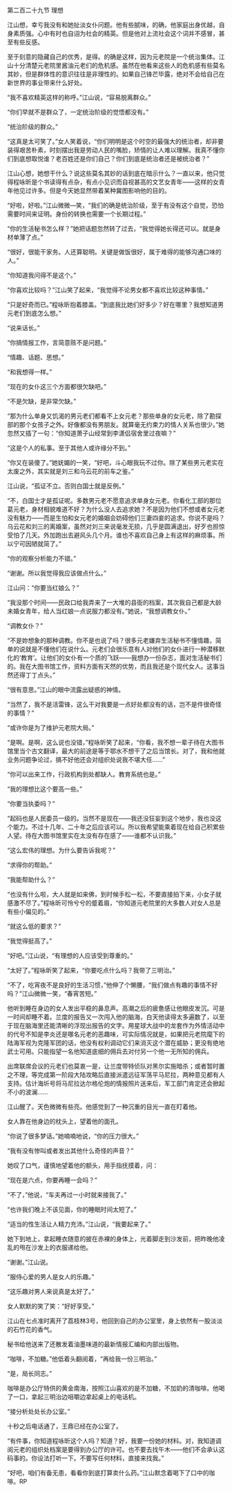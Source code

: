 

第二百二十九节 理想

江山想，幸亏我没有和她扯淡女仆问题。他有些腻味，的确，他家庭出身优越，自身素质强。心中有时也自诩为社会的精英。但是他对上流社会这个词并不感冒，甚至有些反感。

至于刻意的隐藏自己的优秀，是得。的确是这样，因为元老院是一个统治集体。江山十分清楚元老院里酱油元老们的危机感。虽然在他看来这些人的危机感有些莫名其妙，但是群体性的意识往往是非理性的。如果自己锋芒毕露，绝对不会给自己在新世界的事业带来什么好处。

“我不喜欢精英这样的称呼。”江山说，“容易脱离群众。”

“你们早就不是群众了，一定统治阶级的觉悟都没有。”

“统治阶级的群众。”

“这真是太可笑了。”女人笑着说，“你们明明是这个时空的最强大的统治者，却非要装得艰苦朴素，时刻摆出我是劳动人民的嘴脸，矫情的让人难以理解。我真不懂你们到底想取悦谁？老百姓还是你们自己？你们到底是统治者还是被统治者？”

江山心想，她想干什么？说这些莫名其妙的话到底在暗示什么？一直以来，他只觉得程咏昕是个书读得有点杂，有点小见识而自视甚高的文艺女青年――这样的女青年他见过许多。但是今天她显然带着某种冀图影响他的目的。

“好啦，好啦。”江山微微—笑，“我们的确是统治阶级，至于有没有这个自觉，恐怕需要时间来证明。身份的转换也需要一个长期过程。”

“你的生活秘书怎么样？”她把话题忽然转了过去，“我觉得她长得还可以。就是身材单薄了点。”

“很好，很能干家务。人还算聪明。关键是做饭很好，属于难得的能够沟通口味的人。”

“你知道我问得不是这个。”

“你喜欢比较吗？”江山笑了起来，“我觉得不论男女都不喜欢比较这种事情。”

“只是好奇而已。”程咏昕抱着膝盖。“到底我比她们好多少？好在哪里？我想知道男元老们到底怎么想。”

“说来话长。”

“你搞情报工作，言简意赅不是问题。”

“情趣、话题、思想。”

“和我想得一样。”

“现在的女仆这三个方面都很欠缺吧。”

“不是欠缺，是非常欠缺。”

“那为什么单身又饥渴的男元老们都看不上女元老？那些单身的女元老，除了勘探部的那个女孩子之外。好像都没有男朋友。就算毫无约束力的情人关系也很少。”她忽然又插了一句：“你知道萧子山经常到李潇侣宿舍里过夜嘛？”

“这是个人的私事。至于其他人或许缘分不到。”

“你又在装傻了。”她妩媚的一笑，“好吧，斗心眼我玩不过你。除了某些男元老实在太废之外，其实就是刘三和乌云花的前车之鉴。”

江山说，“孤证不立。否则白国士就是反例。”

“不，白国士才是孤证呢。多数男元老不愿意追求单身女元老。你看化工部的那位葛元老，身材相貌难道不好？为什么没人去追求她？不是因为他们不想或者女元老没有魅力――而是生怕和女元老的婚姻会妨碍他们三妻四妾的追求。你说不是吗？乌云花和刘三的离婚案，虽然对刘三来说毫发无损，几乎是圆满退出，好歹也担惊受怕了几天。外加跑出去避风头几个月。谁也不喜欢自己身上有这样的麻烦事。所以宁可因陋就简了。”

“你的观察分析能力不错。”

“谢谢。所以我觉得我应该做点什么。”

江山问：“你要当红娘么？”

“我没那个时间――民政口给我弄来了一大堆的县衙的档案，其次我自己都是大龄未婚女青年，给人当红娘一点说服力都没有。”她说，“我想调教女仆。”

“调教女仆？”

“不是妳想象的那种调教。你不是也说了吗？很多元老嫌弃生活秘书不懂情趣，简单的说就是不懂他们在说什么。元老们会很乐意有人对他们的女仆进行一种潜移默化的‘教育’。让他们的女仆有一个质的飞跃――我想办一份杂志，面对生活秘书们的。我在大图书馆工作，资料方面有天然的优势，而且我还是个现代女人。这事当然还得丁丁点头。”

“很有意思。”江山的眼中流露出疑惑的神情。

“当然了，我不是活雷锋，这么干对我要是一点好处都没有的话，岂不是件很奇怪的事情？”

“或许你是为了维护元老院大局。”

“是啊。是啊，这么说也没错，”程咏昕笑了起来，“你看，我不想一辈子待在大图书馆里当个古文翻译，最大的前途是等于鄂水不想干了之后当馆长。对了，我和他就业务问题争论过，搞不好他还会对组织处说我不堪大任……”

“你可以出来工作，行政机构到处都缺人。教育系统也是。”

“我的理想比这个要高一些。”

“你要当执委吗？”

“起码也是人民委员一级的。当然不是现在――我还没狂妄到这个地步，我也没这个能力。不过十几年、二十年之后应该可以。所以我希望能乘着现在给自己积累些人望。待在大图书馆里实在太没有存在感了――谁都不认识我。”

“这么宏伟的理想。为什么要告诉我呢？”

“求得你的帮助。”

“我能帮助什么？”

“也没有什么啦，大人就是如来佛，到时候手松一松，不要直接拍下来，小女子就感激不尽了。”程咏昕可怜兮兮的蹙着眉，“你知道元老院里的大多数人对女人总是有些小偏见的。”

“就这么低的要求？”

“我觉得挺高了。”

“好吧。”江山说，“有理想的人应该受到尊重的。”

“太好了。”程咏昕笑了起来，“你要吃点什么吗？我带了三明治。”

“不了，吃宵夜不是良好的生活习惯，”他伸了个懒腰，“我们做点有趣的事情不好吗？”江山微微一笑，“春宵苦短。”

他听到睡在身边的女人发出平稳的鼻息声。高潮之后的疲惫感让他眼皮发沉。可是一时间却睡不着。兰度的报告又一次闯入他的脑海，白天他读得太多遍数了，以至于现在脑海里还能清晰的浮现出报告的文字。用星球大战中的龙套作为外情活动中的代号不知是李炎还是哪名元老的恶趣味，可实际情况就是，如果把元老院麾下的陆海军视为克隆军团的话，他没有权利调动它们来消灭这个潜在威胁；更没有绝地武士可用。只能指望一名他知道底细的佣兵去对付另一个他一无所知的佣兵。

出席联席会议的元老们也莫衷一是，让兰度带特侦队对黑尔实施暗杀；或者暂时置之不理，等完成第一阶段大陆攻略后直接派遣远征军荡平马尼拉，两种意见都有人支持。估计海圻号将马尼拉达尔格伦炮的情报照片送来后，军工部门肯定还会掀起不小的波澜……

江山醒了。天色微微有些亮。他感觉到了一种沉重的目光一直在盯着他。

女人靠在他身边的枕头上，望着他的面孔。

“你说了很多梦话。”她喃喃地说，“你的压力很大。”

“我有没有惨叫或者发出其他什么奇怪的声音？”

她叹了口气，谨慎地望着他的额头，用手指抚摸着，问：

“现在是六点，你要再睡一会吗？”

“不了，”他说，“车夫再过一小时就来接我了。”

“也许我们晚上不该见面，你的睡眠时间太短了。”

“适当的性生活让人精力充沛。”江山说，“我要起来了。”

她下到地上，拿起睡衣随意的披在赤裸的身体上，光着脚走到沙发前，把昨晚他凌乱的甩在沙发上的衣服递给他。

“谢谢。”江山说。

“服侍心爱的男人是女人的乐趣。”

“这乐趣对男人来说真是太好了。”

女人默默的笑了笑：“好好享受。”

江山在七点准时离开了荔枝林3号，他回到自己的办公室里，身上依然有一股淡淡的石竹花的香气。

秘书给他送来了还散发着油墨味道的最新情报汇编和内部出版物。

“咖啡，不加糖。”他低着头翻阅着，“再给我一份三明治。”

“是，局长同志。”

咖啡是办公厅特供的黄金南海，按照江山喜欢的是不加糖，不加奶的清咖啡。他喝了一口，拿起三明治边咀嚼边拿起桌上的电话机。

“接分析处处长办公室。”

十秒之后电话通了，王鼎已经在办公室了。

“有件事，你知道程咏昕这个人吗？知道？好，我要一份她的材料。对，我知道调阅元老的组织处档案是要得到办公厅的许可。也不要去找午木――他们不会承认这码事的。你设法打听一下。不要写任何材料，直接来找我。”

“好吧，咱们有备无患，看看你到底打算卖什么药。”江山默念着喝下了口中的咖啡。RP

